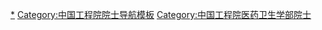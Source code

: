{{Navbox
|name = 中国工程院医药卫生学部院士
|title = {{flagicon|CHN}} [[中国工程院]]医药卫生学部院士
|state = {{{state<includeonly>|collapsed</includeonly>}}}

|bodyclass = hlist
|group1= 1995年
|list1 = 
* [[巴德年]]
* [[程莘农]]†
* [[董建华 (中医)|董建华]]†
* [[高守一]]†
* [[顾健人]]
* [[顾玉东]]
* [[何凤生]]†
* [[侯云德]]
* [[胡亚美]]†
* [[胡之璧]]
* [[姜泗长]]†
* [[江绍基]]†
* [[黎鳌|黎　鳌]]†
* [[黎磊石]]†
* [[刘耕陶]]†
* [[刘玉清]]
* [[楼之岑]]†
* [[秦伯益]]
* [[宋鸿钊]]†
* [[汤钊猷]]
* [[肖碧莲]]†
* [[肖培根]]
* [[许文思 (微生物制药专家)|许文思]]†
* [[王振义 (医学家)|王振义]]
* [[王正国 (野战外科学专家)|王正国]]
* [[王忠诚]]†
* [[吴德昌]]†
* [[吴阶平]]†
* [[曾溢滔]]
* [[周后元]]†

|group2 = 1996年
|list2 = 
* [[陈亚珠]]
* [[程天民]]
* [[洪涛 (科学家)|洪　涛]]
* [[侯惠民]]
* [[黄翠芬]]†
* [[黎介寿]]
* [[李瑞麟 (药物合成专家)|李瑞麟]]†
* [[李载平]]†
* [[刘德培 (医学分子生物学家)|刘德培]]
* [[卢世璧]]†
* [[陆道培]]
* [[彭司勋]]†
* [[盛志勇]]
* [[史轶蘩]]†
* [[王士雯]]†
* [[吴咸中]]
* [[姚新生]]
* [[张涤生]]†
* [[钟南山]]
* [[朱晓东 (心脏外科专家)|朱晓东]]

|group3 = 1997年
|list3 = 
* [[安静娴]]†
* [[陈灏珠]]†
* [[池志强]]†
* [[黄志强 (外科学专家)|黄志强]]†
* [[阮长耿]]
* [[沈倍奋]]
* [[沈渔邨]]
* [[王琳芳]]
* [[王澍寰]]†
* [[王永炎]]
* [[翁心植]]†
* [[杨胜利]]
* [[于维汉]]†
* [[张金哲]]
* [[赵铠|赵　铠]]
* [[甄永苏]]
* [[钟世镇]]

|group4 = 1999年
|list4 = 
* [[陈洪铎]]
* [[陈冀胜]]
* [[程书钧]]
* [[高润霖]]
* [[葛宝丰]]†
* [[郭应禄]]
* [[李绍珍]]†
* [[刘彤华]]†
* [[桑国卫]]
* [[沈家祥]]†
* [[石学敏]]
* [[孙燕 (1929年)|孙　燕]]
* [[王威琪]]
* [[闻玉梅]]
* [[夏家辉]]
* [[于德泉]]
* [[俞梦孙]]

|group5 = 2001年
|list5 = 
* [[樊代明]]
* [[李春岩]]
* [[刘耀|刘　耀]]
* [[邱蔚六]]
* [[唐希灿]]
* [[吴天一]]
* [[谢立信]]
* [[俞永新]]
* [[张心湜]]
* [[张运|张　运]]
* [[郑树森 (医学家)|郑树森]]
* [[庄辉|庄　辉]]

|group6 = 2003年
|list6 = 
* [[陈赛娟]]
* [[戴尅戎]]
* [[郝希山]]
* [[李连达]]†
* [[刘昌孝]]
* [[刘志红]]
* [[项坤三]]

|group7 = 2005年
|list7 = 
* [[曹雪涛]]
* [[陈君石]]
* [[范上達]]
* [[李兰娟]]
* [[王红阳]]
* [[张伯礼]]
* [[周宏灏]]

|group8 = 2007年
|list8 = 
* [[陈香美]]
* [[陳肇隆]]
* [[陈志南]]
* [[李大鹏]]
* [[邱贵兴]]
* [[袁国勇]]

|group9 = 2009年
|list9 = 
* [[程京|程　京]]
* [[丁健 (肿瘤药理学家)|丁　健]]
* [[付小兵]]
* [[廖万清]]
* [[吴以岭]]
* [[杨宝峰]]
* [[周良辅]]

|group10 = 2011年
|list10 = 
* [[丛斌|丛　斌]]
* [[郎景和]]
* [[沈祖堯]]
* [[王學浩]]
* [[徐建国 (医学微生物学家)|徐建国]]
* [[于金明]]
* [[詹启敏]]

|group11 = 2013年
|list11 = 
* [[韩德民]]
* [[韩雅玲]]
* [[胡盛寿]]
* [[林东昕]]
* [[王辰|王　辰]]
* [[王广基]]
* [[夏照帆]]

|group12 = 2015年
|list12 = 
* [[高长青]]†
* [[顾晓松]]
* [[黄璐琦]]
* [[李松 (药物化学家)|李　松]]
* [[宁光|宁　光]]
* [[孙颖浩]]
* [[张志愿]]

|group13 = 2017年
|list13 = 
* [[董家鸿]]
* [[李兆申]]
* [[马丁 (妇产科学专家)|马　丁]]
* [[乔杰 (生殖医学专家)|乔　杰]]
* [[田志刚]]
* [[王锐 (药物化学家)|王　锐]]
* [[张英泽]]

|group14 = 2019年
|list14 = 
* [[陈薇|陈　薇]]
* [[李校堃]]
* [[刘良 (中医内科学专家)|刘　良]]
* [[尚红|尚　红]]
* [[沈洪兵]]
* [[田伟 (外科专家)|田　伟]]
* [[王军志]]
* [[王俊 (医学家)|王　俊]]
* [[王琦 (医生)|王　琦]]
* [[张学|张　学]]

|group15 = 2021年
|list15 = 
* [[田金洲]]
* [[朱兆云]]
* [[邬堂春]]
* [[肖伟|肖　伟]]
* [[范先群]]
* [[赵铱民]]
* [[姜保国]]
* [[高天明]]
* [[徐兵河]]
* [[蒋建东]]
* [[蒋建新]]

|below = 
†：已逝世
* [[Template:中国工程院机械与运载工程学部院士|机械与运载工程学部]]
* [[Template:中国工程院信息与电子工程学部院士|信息与电子工程学部]]
* [[Template:中国工程院化工、冶金与材料工程学部院士|化工、冶金与材料工程学部]]
* [[Template:中国工程院能源与矿业工程学部院士|能源与矿业工程学部]]
* [[Template:中国工程院土木、水利与建筑工程学部院士|土木、水利与建筑工程学部]]
* [[Template:中国工程院环境与轻纺工程学部院士|环境与轻纺工程学部]]
* [[Template:中国工程院农业学部院士|农业学部]]
* '''医药卫生学部'''
* [[Template:中国工程院工程管理学部院士|工程管理学部]]
}}<noinclude>
[[Category:中国工程院医药卫生学部院士|*]]
[[Category:中国工程院院士导航模板]]
</noinclude><includeonly>
[[Category:中国工程院医药卫生学部院士]]
</includeonly>